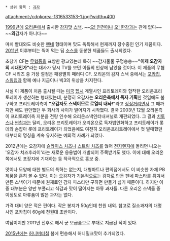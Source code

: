  * 상위 항목 : [[과자]]

attachment:/cdpkorea-1316533153-1.jpg?width=400

[[1999년]]에 [[오리온]]에서 출시한 [[감자]]맛 [[스낵]]. ~~[[오! 인천]]이나 [[오! 한강]]과는 관계 없다~~ ~~'''외'''감자가 아니다~~

마치 빨대와도 비슷한 [[펜네]] 형태이며 맛도 독특해서 현재까지 장수중인 인기 제품이다. [[2011년]] 이후부터는 찍어 먹는 딥 [[소스]]를 동봉한 제품들도 출시되었다.

초창기 CF는 [[무협]]풍을 표방한 광고였는데 특히 ~~감자둘둘 구멍송송~~'''"이제 오감자의 시대인가"'''라는 대사가 당시 TV를 보던 이들의 인상에 남았을 것이다. 이 제품의 무협 CF 시리즈 중 가장 절정은 패왕별희 패러디 CF. 오리온의 감자 스낵 중에서는 [[포카칩]], [[스윙칩]]과 함께 예나 지금이나 빅3의 위상을 차지한다. 

사실 이 제품이 처음 출시될 때는 [[미국]] [[펩시]] 계열사인 프리토레이와 합작한 오리온프리토레이가 생산하는 형태였는데, 분명히 오감자는 '''오리온측에서 독자 기획'''한 것임에도 불구하고 프리토레이측이 '''"오감자도 스낵이므로 로열티 내놔!"'''라고 [[징징]]거리면서 그 때까지만 해도 원만했던 두 회사의 사이가 벌어지기 시작했다. 결국 2003년 12월 오리온측이 프리토레이측 지분을 전량 인수해 오리온스낵인터내셔널로 개편되었다. 그 결과 [[치토스]]나 [[썬칩]]과는 달리, 오리온 프리토레이가 오리온으로 독자법인화하고 프리토레이가 롯데와 손잡아 롯데 프리토레이가 되었음에도 여전히 오리온프리토레이에서 첫 발매했던 때부터의 명칭을 계속 유지하는 예외적 사례가 되었다.

2012년에는 오감자에 [[슬라이스 치즈]]나 [[스트링 치즈]]를 얹어 [[전자렌지]]에 돌리면 나오는 '오감자 치즈후라이'라는 새로운 응용법이 개발되어 주목받기도 했다. 이에 대해 오리온 쪽에서도 포장지에 기재하는 등 적극적으로 홍보 중.

맛이나 모양에 대한 별도의 특허는 없는지, 대형마트나 편의점에서도 이 비슷한 자체 PB 제품을 흔히 볼 수 있다. 이는 오감자가 기본적으로는 감자로 만든 펜네 파스타를 튀겨서 만든 스낵이기 때문에 원재료인 감자 파스타만 구하면 만들기 쉽기 때문이다. 하지만 이 중 대부분은 양만 부풀리고 식감과 맛이 떨어지는 아류 과자들. 다른 오리온 스낵들 중 이정도로 아류품이 많은 과자는 없다.

가격 대비 양은 적은 편이다. 작은 봉지가 50g인데 천원 내외. 참고로 질소과자의 대명사인 포카칩이 60g에 천원대 초반이다.

여담이지만 2011년 전후로 해서 군 보급품으로 부대로 지급된 적이 있다.

[[2015년]]에는 [[허니버터칩]] 붐에 편승해서 허니밀크맛이 추가되었다.
